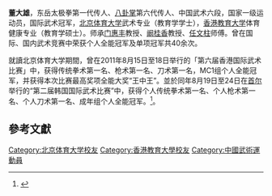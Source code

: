 '''董大雄'''，东岳太极拳第一代传人、[[八卦掌|八卦掌]]第六代传人、中国武术六段，国家一级运动员，国际武术冠军，[[北京体育大学|北京体育大学]]武术专业（教育学学士），[[香港教育大学|香港教育大学]]体育健康专业（教育学硕士）。​师承[[门惠丰|门惠丰]]教授、[[阚桂香|阚桂香]]教授、[[任文柱|任文柱]]师傅。曾在国际、‍国内武术竞赛中荣获个人全能冠军及单项冠军共40余次。

就讀北京体育大学期間，曾在2011年8月15日至18日举行的「第六届香港国际武术比赛」中，获得传统拳术第一名、枪术第一名、刀术第一名，MC1组个人全能冠军，并获得本次比赛最高奖项全能大奖“王中王”。並於同年8月19日至24日在[[首尔|首尔]]举行的“第二届韩国国际武术比赛”中，获得个人传统拳术第一名、个人枪术第一名、个人刀术第一名、成年组个人全能冠军。<ref>{{cite news|title=北京体育大学学生董大雄参加香港、韩国武术比赛取得优异成绩|url=http://www.sport.gov.cn/n16/n299469/2067432.html|accessdate=2021-01-21|publisher=国家体育总局|date=2011-09-14}}</ref>。

==參考文獻==
{{reflist}}

[[Category:北京体育大学校友|Category:北京体育大学校友]]
[[Category:香港教育大學校友|Category:香港教育大學校友]]
[[Category:中國武術運動員|Category:中國武術運動員]]